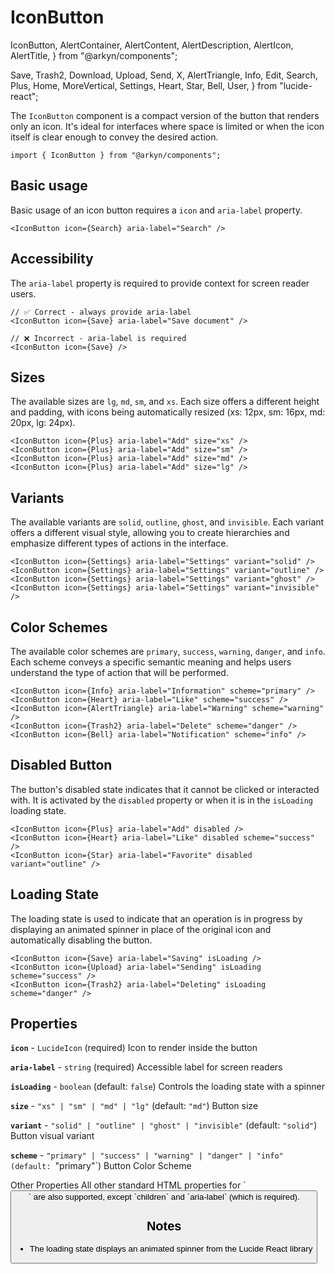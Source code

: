 # IconButton

  IconButton,
  AlertContainer,
  AlertContent,
  AlertDescription,
  AlertIcon,
  AlertTitle,
} from "@arkyn/components";

  Save,
  Trash2,
  Download,
  Upload,
  Send,
  X,
  AlertTriangle,
  Info,
  Edit,
  Search,
  Plus,
  Home,
  MoreVertical,
  Settings,
  Heart,
  Star,
  Bell,
  User,
} from "lucide-react";

The `IconButton` component is a compact version of the button that renders only an icon. It's ideal for interfaces where space is limited or when the icon itself is clear enough to convey the desired action.

```tsx
import { IconButton } from "@arkyn/components";
```

## Basic usage

Basic usage of an icon button requires a `icon` and `aria-label` property.

<div className="noContent">
  <IconButton icon={Search} aria-label="Search" />
</div>

```tsx
<IconButton icon={Search} aria-label="Search" />
```

## Accessibility

The `aria-label` property is required to provide context for screen reader users.

```tsx
// ✅ Correct - always provide aria-label
<IconButton icon={Save} aria-label="Save document" />

// ❌ Incorrect - aria-label is required
<IconButton icon={Save} />
```

## Sizes

The available sizes are `lg`, `md`, `sm`, and `xs`. Each size offers a different height and padding, with icons being automatically resized (xs: 12px, sm: 16px, md: 20px, lg: 24px).

<div className="noContent row">
  <IconButton icon={Plus} aria-label="Add" size="lg" />
  <IconButton icon={Plus} aria-label="Add" size="md" />
  <IconButton icon={Plus} aria-label="Add" size="sm" />
  <IconButton icon={Plus} aria-label="Add" size="xs" />
</div>

```tsx
<IconButton icon={Plus} aria-label="Add" size="xs" />
<IconButton icon={Plus} aria-label="Add" size="sm" />
<IconButton icon={Plus} aria-label="Add" size="md" />
<IconButton icon={Plus} aria-label="Add" size="lg" />
```

## Variants

The available variants are `solid`, `outline`, `ghost`, and `invisible`. Each variant offers a different visual style, allowing you to create hierarchies and emphasize different types of actions in the interface.

<div className="noContent row">
  <IconButton icon={Settings} aria-label="Settings" variant="solid" />
  <IconButton icon={Settings} aria-label="Settings" variant="outline" />
  <IconButton icon={Settings} aria-label="Settings" variant="ghost" />
  <IconButton icon={Settings} aria-label="Settings" variant="invisible" />
</div>

```tsx
<IconButton icon={Settings} aria-label="Settings" variant="solid" />
<IconButton icon={Settings} aria-label="Settings" variant="outline" />
<IconButton icon={Settings} aria-label="Settings" variant="ghost" />
<IconButton icon={Settings} aria-label="Settings" variant="invisible" />
```

## Color Schemes

The available color schemes are `primary`, `success`, `warning`, `danger`, and `info`. Each scheme conveys a specific semantic meaning and helps users understand the type of action that will be performed.

<div className="noContent row">
  <IconButton icon={Info} aria-label="Information" scheme="primary" />
  <IconButton icon={Heart} aria-label="Like" scheme="success" />
  <IconButton icon={AlertTriangle} aria-label="Warning" scheme="warning" />
  <IconButton icon={Trash2} aria-label="Delete" scheme="danger" />
  <IconButton icon={Bell} aria-label="Notification" scheme="info" />
</div>

```tsx
<IconButton icon={Info} aria-label="Information" scheme="primary" />
<IconButton icon={Heart} aria-label="Like" scheme="success" />
<IconButton icon={AlertTriangle} aria-label="Warning" scheme="warning" />
<IconButton icon={Trash2} aria-label="Delete" scheme="danger" />
<IconButton icon={Bell} aria-label="Notification" scheme="info" />
```

## Disabled Button

The button's disabled state indicates that it cannot be clicked or interacted with. It is activated by the `disabled` property or when it is in the `isLoading` loading state.

<div className="noContent row">
  <IconButton icon={Plus} aria-label="Add" disabled />
  <IconButton icon={Heart} aria-label="Like" disabled scheme="success" />
  <IconButton icon={Star} aria-label="Favorite" disabled variant="outline" />
</div>

```tsx
<IconButton icon={Plus} aria-label="Add" disabled />
<IconButton icon={Heart} aria-label="Like" disabled scheme="success" />
<IconButton icon={Star} aria-label="Favorite" disabled variant="outline" />
```

## Loading State

The loading state is used to indicate that an operation is in progress by displaying an animated spinner in place of the original icon and automatically disabling the button.

<div className="noContent row">
  <IconButton icon={Save} aria-label="Saving" isLoading />
  <IconButton icon={Upload} aria-label="Sending" isLoading scheme="success" />
  <IconButton icon={Trash2} aria-label="Deleting" isLoading scheme="danger" />
</div>

```tsx
<IconButton icon={Save} aria-label="Saving" isLoading />
<IconButton icon={Upload} aria-label="Sending" isLoading scheme="success" />
<IconButton icon={Trash2} aria-label="Deleting" isLoading scheme="danger" />
```

## Properties

**`icon`** - `LucideIcon` (required)
Icon to render inside the button

**`aria-label`** - `string` (required)
Accessible label for screen readers

**`isLoading`** - `boolean` (default: `false`)
Controls the loading state with a spinner

**`size`** - `"xs" | "sm" | "md" | "lg"` (default: `"md"`)
Button size

**`variant`** - `"solid" | "outline" | "ghost" | "invisible"` (default: `"solid"`)
Button visual variant

**`scheme`** - `"primary" | "success" | "warning" | "danger" | "info" (default: `"primary"`)
Button Color Scheme

<AlertContainer schema="info">
  <AlertIcon />
  <AlertContent>
    <AlertTitle>Other Properties</AlertTitle>
    <AlertDescription>
    All other standard HTML properties for `<button>` are also supported, except `children` and `aria-label` (which is required).
    </AlertDescription>
  </AlertContent>
</AlertContainer>

## Notes

- The loading state displays an animated spinner from the Lucide React library
